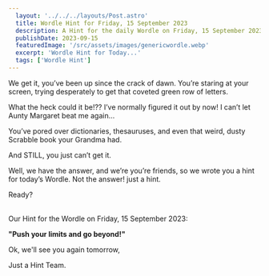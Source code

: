 ```yaml
---
  layout: '../../../layouts/Post.astro'
  title: Wordle Hint for Friday, 15 September 2023
  description: A Hint for the daily Wordle on Friday, 15 September 2023
  publishDate: 2023-09-15
  featuredImage: '/src/assets/images/genericwordle.webp'
  excerpt: 'Wordle Hint for Today...'
  tags: ['Wordle Hint']
---
```


  We get it, you’ve been up since the crack of dawn. You’re staring at your screen, trying desperately to get that coveted green row of letters. 

  What the heck could it be!??
  I’ve normally figured it out by now!
  I can’t let Aunty Margaret beat me again… 

  You’ve pored over dictionaries, thesauruses, and even that weird, dusty Scrabble book your Grandma had.

  And STILL, you just can’t get it. 

  Well, we have the answer, and we’re you’re friends, so we wrote you a hint for today’s Wordle.
  Not the answer! just a hint. 

  Ready?<br /><br />

  Our Hint for the Wordle on Friday, 15 September 2023:

  **"Push your limits and go beyond!"**

  Ok, we'll see you again tomorrow, 

  Just a Hint Team.
  